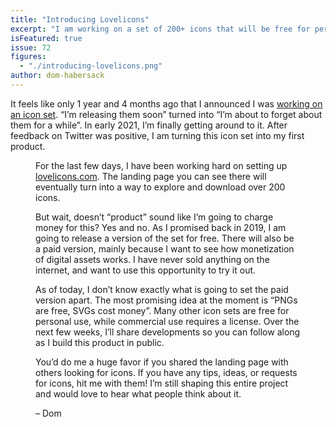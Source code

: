 ```yaml
---
title: "Introducing Lovelicons"
excerpt: "I am working on a set of 200+ icons that will be free for personal use. The paid version will include benefits that I have not defined yet."
isFeatured: true
issue: 72
figures:
  - "./introducing-lovelicons.png"
author: dom-habersack
---
```


It feels like only 1 year and 4 months ago that I announced I was [working on an icon set](https://islovely.co/newsletter/archive/drawing-sweet-icons-for-you). “I’m releasing them soon” turned into “I’m about to forget about them for a while”. In early 2021, I’m finally getting around to it. After feedback on Twitter was positive, I am turning this icon set into my first product.

<Figure
  alt="Lovelicons, the loveliest icon set for your next project."
  caption="These are only some of the icons that will be part of the set."
  fluid={props.figures['introducing-lovelicons']}
/>

For the last few days, I have been working hard on setting up [lovelicons.com](https://lovelicons.com). The landing page you can see there will eventually turn into a way to explore and download over 200 icons.

But wait, doesn’t “product” sound like I’m going to charge money for this? Yes and no. As I promised back in 2019, I am going to release a version of the set for free. There will also be a paid version, mainly because I want to see how monetization of digital assets works. I have never sold anything on the internet, and want to use this opportunity to try it out.

As of today, I don’t know exactly what is going to set the paid version apart. The most promising idea at the moment is “PNGs are free, SVGs cost money”. Many other icon sets are free for personal use, while commercial use requires a license. Over the next few weeks, I’ll share developments so you can follow along as I build this product in public.

You’d do me a huge favor if you shared the landing page with others looking for icons. If you have any tips, ideas, or requests for icons, hit me with them! I’m still shaping this entire project and would love to hear what people think about it.

– Dom
